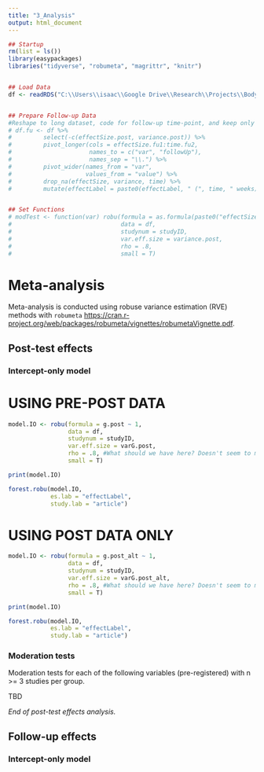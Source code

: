 ```yaml
---
title: "3_Analysis"
output: html_document
---
```


```r
## Startup
rm(list = ls())
library(easypackages)
libraries("tidyverse", "robumeta", "magrittr", "knitr")


## Load Data
df <- readRDS("C:\\Users\\isaac\\Google Drive\\Research\\Projects\\Body Dissatisfaction Meta-Analysis\\BD-depression-meta-analysis\\Data\\Data With Effect Sizes.rds")


## Prepare Follow-up Data
#Reshape to long dataset, code for follow-up time-point, and keep only follow-up outcomes
# df.fu <- df %>%
#         select(-c(effectSize.post, variance.post)) %>%
#         pivot_longer(cols = effectSize.fu1:time.fu2,
#                      names_to = c("var", "followUp"),
#                      names_sep = "\\.") %>%
#         pivot_wider(names_from = "var",
#                     values_from = "value") %>%
#         drop_na(effectSize, variance, time) %>%
#         mutate(effectLabel = paste0(effectLabel, " (", time, " weeks)"))


## Set Functions
# modTest <- function(var) robu(formula = as.formula(paste0("effectSize.post ~ 1 + ", var)),
#                               data = df,
#                               studynum = studyID,
#                               var.eff.size = variance.post,
#                               rho = .8,
#                               small = T)
```

# Meta-analysis

Meta-analysis is conducted using robuse variance estimation (RVE) methods with `robumeta` <https://cran.r-project.org/web/packages/robumeta/vignettes/robumetaVignette.pdf>.

## Post-test effects

### Intercept-only model

# USING PRE-POST DATA

```r
model.IO <- robu(formula = g.post ~ 1, 
                 data = df, 
                 studynum = studyID, 
                 var.eff.size = varG.post, 
                 rho = .8, #What should we have here? Doesn't seem to make a diff in output
                 small = T)

print(model.IO)
```

```r
forest.robu(model.IO,
            es.lab = "effectLabel",
            study.lab = "article")
```

# USING POST DATA ONLY

```r
model.IO <- robu(formula = g.post_alt ~ 1, 
                 data = df, 
                 studynum = studyID, 
                 var.eff.size = varG.post_alt, 
                 rho = .8, #What should we have here? Doesn't seem to make a diff in output
                 small = T)

print(model.IO)
```

```r
forest.robu(model.IO,
            es.lab = "effectLabel",
            study.lab = "article")
```

### Moderation tests

Moderation tests for each of the following variables (pre-registered) with n >= 3 studies per group.

TBD

_End of post-test effects analysis._

## Follow-up effects

### Intercept-only model
